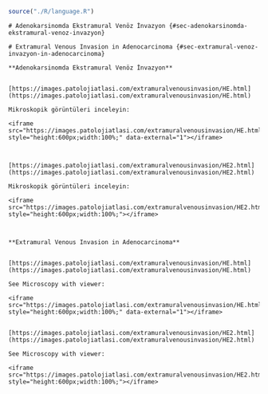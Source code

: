 ```r
source("./R/language.R")
```

```asis
# Adenokarsinomda Ekstramural Venöz İnvazyon {#sec-adenokarsinomda-ekstramural-venoz-invazyon}
```

```asis
# Extramural Venous Invasion in Adenocarcinoma {#sec-extramural-venoz-invazyon-in-adenocarcinoma}
```

```asis

**Adenokarsinomda Ekstramural Venöz İnvazyon**


[https://images.patolojiatlasi.com/extramuralvenousinvasion/HE.html](https://images.patolojiatlasi.com/extramuralvenousinvasion/HE.html)

Mikroskopik görüntüleri inceleyin:

<iframe src="https://images.patolojiatlasi.com/extramuralvenousinvasion/HE.html" style="height:600px;width:100%;" data-external="1"></iframe>



[https://images.patolojiatlasi.com/extramuralvenousinvasion/HE2.html](https://images.patolojiatlasi.com/extramuralvenousinvasion/HE2.html)

Mikroskopik görüntüleri inceleyin:

<iframe src="https://images.patolojiatlasi.com/extramuralvenousinvasion/HE2.html" style="height:600px;width:100%;"></iframe>



```

```asis

**Extramural Venous Invasion in Adenocarcinoma**


[https://images.patolojiatlasi.com/extramuralvenousinvasion/HE.html](https://images.patolojiatlasi.com/extramuralvenousinvasion/HE.html)

See Microscopy with viewer: 

<iframe src="https://images.patolojiatlasi.com/extramuralvenousinvasion/HE.html" style="height:600px;width:100%;" data-external="1"></iframe>


[https://images.patolojiatlasi.com/extramuralvenousinvasion/HE2.html](https://images.patolojiatlasi.com/extramuralvenousinvasion/HE2.html)

See Microscopy with viewer: 

<iframe src="https://images.patolojiatlasi.com/extramuralvenousinvasion/HE2.html" style="height:600px;width:100%;"></iframe>







```
